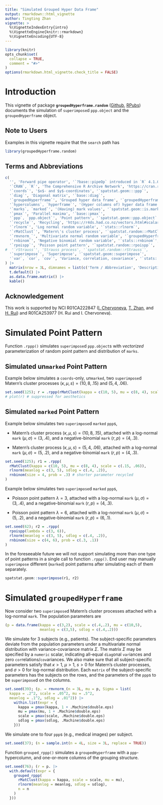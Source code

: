```yaml
---
title: "Simulated Grouped Hyper Data Frame"
output: rmarkdown::html_vignette
author: Tingting Zhan
vignette: >
  %\VignetteIndexEntry{intro}
  %\VignetteEngine{knitr::rmarkdown}
  %\VignetteEncoding{UTF-8}
---
```


```r
library(knitr)
opts_chunk$set(
  collapse = TRUE,
  comment = "#>"
)
options(rmarkdown.html_vignette.check_title = FALSE)
```

# Introduction

This vignette of package **`groupedHyperframe.random`** ([Github](https://github.com/tingtingzhan/groupedHyperframe.random), [RPubs](https://rpubs.com/tingtingzhan/groupedHyperframe_random)) documents the simulation of `superimpose`d `ppp.object` and the `groupedHyperframe` object.

## Note to Users

Examples in this vignette require that the `search` path has

```r
library(groupedHyperframe.random)
```

## Terms and Abbreviations

```r
c(
  '', 'Forward pipe operator', '`?base::pipeOp` introduced in `R` 4.1.0', 
  '`CRAN`, `R`', 'The Comprehensive R Archive Network', 'https://cran.r-project.org',
  '`coords`', '$x$- and $y$-coordinates', '`spatstat.geom:::ppp`',
  '`diag`', 'Diagonal matrix', '`base::diag`',
  '`groupedHyperframe`', 'Grouped hyper data frame', '`groupedHyperframe::as.groupedHyperframe`',
  '`hypercolumns`, `hyperframe`', '(Hyper columns of) hyper data frame', '`spatstat.geom::hyperframe`',
  '`marks`, `marked`', '(Having) mark values', '`spatstat.geom::is.marked`',
  '`pmax`', 'Parallel maxima', '`base::pmax`',
  '`ppp`, `ppp.object`', 'Point pattern', '`spatstat.geom::ppp.object`',
  '`recycle`', 'Recycling', 'https://r4ds.had.co.nz/vectors.html#scalars-and-recycling-rules',  
  '`rlnorm`', 'Log normal random variable', '`stats::rlnorm`', 
  '`rMatClust`', 'Matern\'s cluster process', '`spatstat.random::rMatClust`',
  '`rmvnorm_`', 'Multivariate normal random variable', '`groupedHyperframe.random::rmvnorm_`; `MASS::mvrnorm`',
  '`rnbinom`', 'Negative binomial random variable', '`stats::rnbinom`',
  '`rpoispp`', 'Poisson point pattern', '`spatstat.random::rpoispp`',
#  '`rStrauss`', 'Strauss process', '`spatstat.random::rStrauss`',
  '`superimpose`', 'Superimpose', '`spatstat.geom::superimpose`',
  '`var`, `cor`, `cov`', 'Variance, correlation, covariance', '`stats::var`, `stats::cor`, `stats::cov`'
) |>
  matrix(nrow = 3L, dimnames = list(c('Term / Abbreviation', 'Description', 'Reference'), NULL)) |>
  t.default() |>
  as.data.frame.matrix() |> 
  kable()
```

## Acknowledgement

This work is supported by NCI R01CA222847 ([I. Chervoneva](https://orcid.org/0000-0002-9104-4505), [T. Zhan](https://orcid.org/0000-0001-9971-4844), and [H. Rui](https://orcid.org/0000-0002-8778-261X)) and R01CA253977 (H. Rui and I. Chervoneva). 


# Simulated Point Pattern

Function `.rppp()` simulates `superimpose`d `ppp.object`s with *vectorized* parameterization of random point pattern and distribution of `marks`. 

## Simulated un`marked` Point Pattern

Example below simulates a `coords`-only, un`marked`, two `superimpose`d Matern's cluster processes $(\kappa, \mu, s) = (10,8,.15)$ and $(5,4,.06)$.
```r
set.seed(125); r = .rppp(rMatClust(kappa = c(10, 5), mu = c(8, 4), scale = c(.15, .06)))
# plot(r) # suppressed for aesthetics
```

## Simulated `marked` Point Pattern

Example below simulates two `superimpose`d `marked` `ppp`s,

* Matern's cluster process $(\kappa,\mu,s) = (10,8,.15)$, attached with a log-normal `mark` $(\mu,\sigma)=(3,.4)$, and a negative-binomial `mark` $(r,p)=(4,.3)$.

* Matern's cluster process $(\kappa,\mu,s) = (5,4,.06)$, attached with a log-normal `mark` $(\mu,\sigma)=(5,.2)$, and a negative-binomial `mark` $(r,p)=(4,.3)$. 

```r
set.seed(125); r1 = .rppp(
  rMatClust(kappa = c(10, 5), mu = c(8, 4), scale = c(.15, .06)), 
  rlnorm(meanlog = c(3, 5), sdlog = c(.4, .2)),
  rnbinom(size = 4, prob = .3) # shorter parameter recycled
)
```

Example below simulates two `superimpose`d `marked` `ppp`s,

* Poisson point pattern $\lambda=3$, attached with a log-normal `mark` $(\mu,\sigma)=(3,.4)$, and a negative-binomial `mark` $(r,p)=(4,.3)$.

* Poisson point pattern $\lambda=6$, attached with a log-normal `mark` $(\mu,\sigma)=(5,.2)$, and a negative-binomial `mark` $(r,p)=(6,.1)$.

```r
set.seed(62); r2 = .rppp(
  rpoispp(lambda = c(3, 6)),
  rlnorm(meanlog = c(3, 5), sdlog = c(.4, .2)),
  rnbinom(size = c(4, 6), prob = c(.3, .1))
)
```

In the foreseeable future we will not support simulating more than one type of point patterns in a single call to function `.rppp()`.  End user may manually `superimpose` different (`marked`) point patterns after simulating each of them separately.

```r
spatstat.geom::superimpose(r1, r2)
```


# Simulated `groupedHyperframe`

Now consider two `superimpose`d Matern's cluster processes attached with a log-normal `mark`. The population parameters are
```r
(p = data.frame(kappa = c(3,2), scale = c(.4,.2), mu = c(10,5), 
                meanlog = c(3,5), sdlog = c(.4,.2)))
```

We simulate for 3 subjects (e.g., patients). The subject-specific parameters deviate from the population parameters under a multivariate normal distribution with variance-covariance matrix $\Sigma$.  The matrix $\Sigma$ may be specified by a `numeric` scalar, indicating all-equal `diag`onal `var`iances and zero `cor`relations/`cov`ariances.  We also make sure that all subject-specific parameters satisfy that $\kappa>1$, $\mu>1$, $s>0$ for Matern's cluster processes, and $\sigma>0$ for log-normal distribution.  Each `matrix` of the subject-specific parameters has the subjects on the rows, and the parameters of the `ppp`s to be `superimpose`d on the columns.
```r
set.seed(39); (p. = rmvnorm_(n = 3L, mu = p, Sigma = list(
  kappa = .2^2, scale = .05^2, mu = .5^2, 
  meanlog = .1^2, sdlog = .01^2)) |> 
    within.list(expr = {
      kappa = pmax(kappa, 1 + .Machine$double.eps)
      mu = pmax(mu, 1 + .Machine$double.eps)
      scale = pmax(scale, .Machine$double.eps)
      sdlog = pmax(sdlog, .Machine$double.eps)
    }))
```

We simulate one to four `ppp`s (e.g., medical images) per subject.

```r
set.seed(37); (n = sample.int(n = 4L, size = 3L, replace = TRUE)) 
```

Function `grouped_rppp()` simulates a `groupedHyperframe` with a `ppp`-hypercolumn, and one-or-more columns of the grouping structure. 
```r
set.seed(76); (r = p. |> 
  with.default(expr = {
    grouped_rppp(
      rMatClust(kappa = kappa, scale = scale, mu = mu), 
      rlnorm(meanlog = meanlog, sdlog = sdlog),
      n = n
    )
  }))
```


